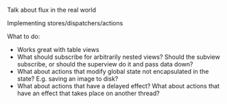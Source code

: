 Talk about flux in the real world

Implementing stores/dispatchers/actions

What to do:
- Works great with table views
- What should subscribe for arbitrarily nested views? Should the subview subscribe, or should the superview do it and pass data down?
- What about actions that modify global state not encapsulated in the state? E.g. saving an image to disk?
- What about actions that have a delayed effect? What about actions that have an effect that takes place on another thread?
